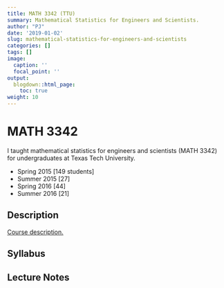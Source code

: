```yaml
---
title: MATH 3342 (TTU)
summary: Mathematical Statistics for Engineers and Scientists.
author: "PJ"
date: '2019-01-02'
slug: mathematical-statistics-for-engineers-and-scientists
categories: []
tags: []
image:
  caption: ''
  focal_point: ''
output:
  blogdown::html_page:
    toc: true
weight: 10
---
```


# MATH 3342

I taught mathematical statistics for engineers and scientists (MATH 3342) for undergraduates at Texas Tech University.

  - Spring 2015 [149 students]
  - Summer 2015 [27]
  - Spring 2016 [44]
  - Summer 2016 [21] 

## Description

[Course description.](https://catalog.ttu.edu/preview_course_nopop.php?catoid=2&coid=9611)

##  Syllabus

##  Lecture Notes
